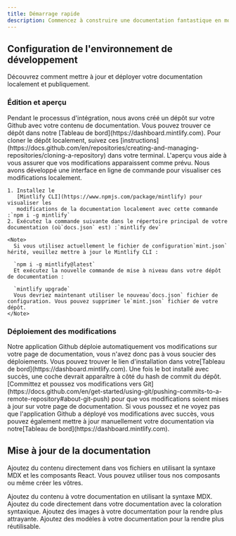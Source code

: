 ```yaml
---
title: Démarrage rapide
description: Commencez à construire une documentation fantastique en moins de 5 minutes
---
```


## Configuration de l'environnement de développement

Découvrez comment mettre à jour et déployer votre documentation localement et publiquement.

### Édition et aperçu

<AccordionGroup>
  <Accordion icon="github" title="Clone your docs locally">
    Pendant le processus d'intégration, nous avons créé un dépôt sur votre Github avec
    votre contenu de documentation. Vous pouvez trouver ce dépôt dans notre
    [Tableau de bord](https://dashboard.mintlify.com). Pour cloner le dépôt
    localement, suivez ces
    [instructions](https://docs.github.com/en/repositories/creating-and-managing-repositories/cloning-a-repository)
    dans votre terminal.
  </Accordion>

  <Accordion icon="rectangle-terminal" title="Preview changes">
    L'aperçu vous aide à vous assurer que vos modifications apparaissent comme prévu. Nous avons développé une
    interface en ligne de commande pour visualiser ces modifications localement.

    1. Installez le
       [Mintlify CLI](https://www.npmjs.com/package/mintlify) pour visualiser les
       modifications de la documentation localement avec cette commande :`npm i -g mintlify`
    2. Exécutez la commande suivante dans le répertoire principal de votre documentation (où`docs.json` est) :`mintlify dev`

    <Note>
      Si vous utilisez actuellement le fichier de configuration`mint.json` hérité, veuillez mettre à jour le Mintlify CLI :

      `npm i -g mintlify@latest`
      Et exécutez la nouvelle commande de mise à niveau dans votre dépôt de documentation :

      `mintlify upgrade`
      Vous devriez maintenant utiliser le nouveau`docs.json` fichier de configuration. Vous pouvez supprimer le`mint.json` fichier de votre dépôt.
    </Note>
  </Accordion>
</AccordionGroup>

### Déploiement des modifications

<AccordionGroup>
  <Accordion icon="message-bot" title="Install our Github app">
    Notre application Github déploie automatiquement vos modifications sur votre page de documentation, vous
    n'avez donc pas à vous soucier des déploiements. Vous pouvez trouver le lien d'installation dans
    votre[Tableau de bord](https://dashboard.mintlify.com). Une fois le bot installé avec succès,
    une coche devrait apparaître à côté du hash de commit du dépôt.
  </Accordion>

  <Accordion icon="rocket" title="Push your changes">
    [Committez et poussez vos modifications vers
    Git](https://docs.github.com/en/get-started/using-git/pushing-commits-to-a-remote-repository#about-git-push)
    pour que vos modifications soient mises à jour sur votre page de documentation. Si vous poussez et ne voyez pas
    que l'application Github a déployé vos modifications avec succès, vous pouvez également mettre à jour manuellement
    votre documentation via notre[Tableau de bord](https://dashboard.mintlify.com).
  </Accordion>
</AccordionGroup>

## Mise à jour de la documentation

Ajoutez du contenu directement dans vos fichiers en utilisant la syntaxe MDX et les composants React. Vous pouvez utiliser tous nos composants ou même créer les vôtres.

<CardGroup>
  <Card title="Add Content With MDX" icon="file" href="/essentials/markdown">
    Ajoutez du contenu à votre documentation en utilisant la syntaxe MDX.
  </Card>

  <Card title="Add Code Blocks" icon="square-code" href="/essentials/code">
    Ajoutez du code directement dans votre documentation avec la coloration syntaxique.
  </Card>

  <Card title="Add Images" icon="image" href="/essentials/images">
    Ajoutez des images à votre documentation pour la rendre plus attrayante.
  </Card>

  <Card title="Add Custom Components" icon="puzzle-piece" href="/essentials/reusable-snippets">
    Ajoutez des modèles à votre documentation pour la rendre plus réutilisable.
  </Card>
</CardGroup>
